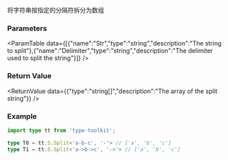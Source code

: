 

将字符串按指定的分隔符拆分为数组

### Parameters
<ParamTable data={[{"name":"Str","type":"string","description":"The string to split"},{"name":"Delimiter","type":"string","description":"The delimiter used to split the string"}]} />

### Return Value
<ReturnValue data={{"type":"string[]","description":"The array of the split string"}} />

### Example

```ts
import type tt from 'type-toolkit';

type T0 = tt.S.Split<'a-b-c', '-'> // ['a', 'b', 'c']
type T1 = tt.S.Split<'a->b->c', '->'> // ['a', 'b', 'c']
```

